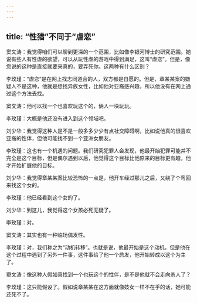 ```yaml
---
---
---
```

title: “性猎”不同于“虐恋”
---




窦文涛：我觉得咱们可以聊到更深的一个范围，比如像李银河博士的研究范围。她说有些人有性虐的欲望，可以从玩性虐的游戏中得到满足，这叫“虐恋”。但是，像您说的这种是直接就要来真的，要弄死你。这两种有什么区别？

李玫瑾：“虐恋”是在网上找志同道合的人，双方都是自愿的。但是，章某某案的嫌疑人不是这种，他就是想找异族女性，比如他对亚裔感兴趣，所以他没有在网上通过这个方法去找。

窦文涛：他可以找一个也喜欢玩这个的，俩人一块玩玩。

李玫瑾：大概是他还没有进入到这个领域吧。

刘少华：我觉得这种人是不是一般多多少少有点社交障碍啊，比如说他真的很喜欢亚裔的性体，但他可能找不到一个亚洲女朋友。

李玫瑾：这也有一个机遇的问题。我们研究犯罪人会发现，他最开始犯罪可能并不完全是这个目标，但是偶尔遇到以后，他觉得这个目标比他原来的目标更有趣，他才开始扩展他的目标。

刘少华：我觉得章某某案比较恐怖的一点是，他开车经过那儿之后，又绕了个弯回来找这个女的。

李玫瑾：他已经看到这个女的了。

刘少华：到这儿，我觉得这个女孩必死无疑了。

李玫瑾：对。

窦文涛：其实也有一种临场偶发性。

李玫瑾：对，我们称之为“动机转移”。也就是说，他最开始是这个动机，但是他在这个过程中遇到了另外一件事，这件事给了他一个启发，他开始转成以这个为主了。

窦文涛：像这种人假如真找到一个也玩这个的性伴，是不是他就不会走向杀人了？

李玫瑾：这只能假设了。假如说章某某在这方面就像妓女一样不在乎的话，她可能还死不了。